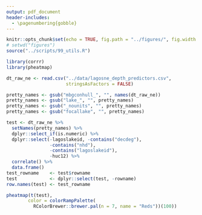 ```yaml
---
output: pdf_document
header-includes: 
  - \pagenumbering{gobble}
---
```


```r
knitr::opts_chunk$set(echo = TRUE, fig.path = "../figures/", fig.width = 6.5, fig.height = 5)
# setwd("figures")
source("../scripts/99_utils.R")
```

```r
library(corrr)
library(pheatmap)

dt_raw_ne <- read.csv("../data/lagosne_depth_predictors.csv", 
                      stringsAsFactors = FALSE)

pretty_names <- gsub("mbgconhull_", "", names(dt_raw_ne))
pretty_names <- gsub("lake_", "", pretty_names)
pretty_names <- gsub("_nounits", "", pretty_names)
pretty_names <- gsub("focallake", "", pretty_names)

test <- dt_raw_ne %>%
  setNames(pretty_names) %>%
  dplyr::select_if(is.numeric) %>%
  dplyr::select(-lagoslakeid, -contains("decdeg"),
                -contains("nhd"),
                -contains("lagoslakeid"),
                -huc12) %>%
  correlate() %>%
  data.frame()
test_rowname    <- test$rowname
test            <- dplyr::select(test, -rowname)
row.names(test) <- test_rowname

pheatmap(t(test),
        color = colorRampPalette(
          RColorBrewer::brewer.pal(n = 7, name = "Reds"))(100))
```
